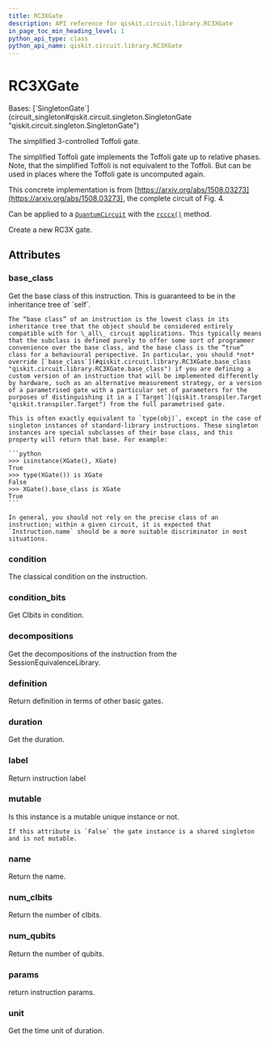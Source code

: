 ```yaml
---
title: RC3XGate
description: API reference for qiskit.circuit.library.RC3XGate
in_page_toc_min_heading_level: 1
python_api_type: class
python_api_name: qiskit.circuit.library.RC3XGate
---
```


# RC3XGate

<Class id="qiskit.circuit.library.RC3XGate" isDedicatedPage={true} github="https://github.com/Qiskit/qiskit/tree/stable/1.0/qiskit/circuit/library/standard_gates/x.py#L831-L927" signature="qiskit.circuit.library.RC3XGate(*args, _force_mutable=False, **kwargs)">
  Bases: [`SingletonGate`](circuit_singleton#qiskit.circuit.singleton.SingletonGate "qiskit.circuit.singleton.SingletonGate")

  The simplified 3-controlled Toffoli gate.

  The simplified Toffoli gate implements the Toffoli gate up to relative phases. Note, that the simplified Toffoli is not equivalent to the Toffoli. But can be used in places where the Toffoli gate is uncomputed again.

  This concrete implementation is from [https://arxiv.org/abs/1508.03273](https://arxiv.org/abs/1508.03273), the complete circuit of Fig. 4.

  Can be applied to a [`QuantumCircuit`](qiskit.circuit.QuantumCircuit "qiskit.circuit.QuantumCircuit") with the [`rcccx()`](qiskit.circuit.QuantumCircuit#rcccx "qiskit.circuit.QuantumCircuit.rcccx") method.

  Create a new RC3X gate.

  ## Attributes

  ### base\_class

  <Attribute id="qiskit.circuit.library.RC3XGate.base_class" name="base_class">
    Get the base class of this instruction. This is guaranteed to be in the inheritance tree of `self`.

    The “base class” of an instruction is the lowest class in its inheritance tree that the object should be considered entirely compatible with for \_all\_ circuit applications. This typically means that the subclass is defined purely to offer some sort of programmer convenience over the base class, and the base class is the “true” class for a behavioural perspective. In particular, you should *not* override [`base_class`](#qiskit.circuit.library.RC3XGate.base_class "qiskit.circuit.library.RC3XGate.base_class") if you are defining a custom version of an instruction that will be implemented differently by hardware, such as an alternative measurement strategy, or a version of a parametrised gate with a particular set of parameters for the purposes of distinguishing it in a [`Target`](qiskit.transpiler.Target "qiskit.transpiler.Target") from the full parametrised gate.

    This is often exactly equivalent to `type(obj)`, except in the case of singleton instances of standard-library instructions. These singleton instances are special subclasses of their base class, and this property will return that base. For example:

    ```python
    >>> isinstance(XGate(), XGate)
    True
    >>> type(XGate()) is XGate
    False
    >>> XGate().base_class is XGate
    True
    ```

    In general, you should not rely on the precise class of an instruction; within a given circuit, it is expected that `Instruction.name` should be a more suitable discriminator in most situations.
  </Attribute>

  ### condition

  <Attribute id="qiskit.circuit.library.RC3XGate.condition" name="condition">
    The classical condition on the instruction.
  </Attribute>

  ### condition\_bits

  <Attribute id="qiskit.circuit.library.RC3XGate.condition_bits" name="condition_bits">
    Get Clbits in condition.
  </Attribute>

  ### decompositions

  <Attribute id="qiskit.circuit.library.RC3XGate.decompositions" name="decompositions">
    Get the decompositions of the instruction from the SessionEquivalenceLibrary.
  </Attribute>

  ### definition

  <Attribute id="qiskit.circuit.library.RC3XGate.definition" name="definition">
    Return definition in terms of other basic gates.
  </Attribute>

  ### duration

  <Attribute id="qiskit.circuit.library.RC3XGate.duration" name="duration">
    Get the duration.
  </Attribute>

  ### label

  <Attribute id="qiskit.circuit.library.RC3XGate.label" name="label">
    Return instruction label
  </Attribute>

  ### mutable

  <Attribute id="qiskit.circuit.library.RC3XGate.mutable" name="mutable">
    Is this instance is a mutable unique instance or not.

    If this attribute is `False` the gate instance is a shared singleton and is not mutable.
  </Attribute>

  ### name

  <Attribute id="qiskit.circuit.library.RC3XGate.name" name="name">
    Return the name.
  </Attribute>

  ### num\_clbits

  <Attribute id="qiskit.circuit.library.RC3XGate.num_clbits" name="num_clbits">
    Return the number of clbits.
  </Attribute>

  ### num\_qubits

  <Attribute id="qiskit.circuit.library.RC3XGate.num_qubits" name="num_qubits">
    Return the number of qubits.
  </Attribute>

  ### params

  <Attribute id="qiskit.circuit.library.RC3XGate.params" name="params">
    return instruction params.
  </Attribute>

  ### unit

  <Attribute id="qiskit.circuit.library.RC3XGate.unit" name="unit">
    Get the time unit of duration.
  </Attribute>
</Class>

